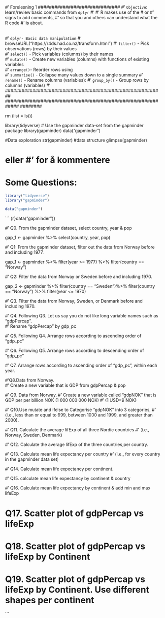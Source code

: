 ############################## 

\#' Forelesning 1 \############################## \#' `Objective`: learn/review basic commands from `dplyr` \#' \#' R makes use of the \# or \#' signs to add comments, \#' so that you and others can understand what the R code \#' is about.

########################################################## 

########################################################## 

###### 

\#' `dplyr- Basic data manipulation` \#' browseURL("https://r4ds.had.co.nz/transform.html") \#' `filter()` - Pick observations (rows) by their values\
\#' `select()` - Pick variables (columns) by their names\
\#' `mutate()` - Create new variables (columns) with functions of existing variables\
\#' `arrange()`- Reorder rows using\
\#' `summarise()` - Collapse many values down to a single summary \#' `rename()` - Rename columns (variables): \#' `group_by()` - Group rows by columns (variables) \#' \########################################################## \############################################################# \########

rm (list = ls())

library(tidyverse) \# Use the gapminder data-set from the gapminder package library(gapminder) data("gapminder")

#Data exploration str(gapminder) #data structure glimpse(gapminder)

# eller \#' for å kommentere

# Some Questions:

```r
library("tidyverse")
library("gapminder")

data("gapminder")
```

``` {r}data("gapminder")}


#' Q0. From the gapminder dataset, select country, year & pop 

gap_1 <- gapminder %>% 
  select(country, year, pop)







#' Q1: From the gapminder dataset, filter out the data from Norway before and including 1977.

gap_1 <- gapminder %>% 
  filter(year >= 1977) %>% 
  filter(country == "Norway")






#' Q2: Filter the data from Norway or Sweden before and including 1970.

gap_2 <- gapminder %>% 
  filter(country == "Sweden")%>%
  filter(country == "Norway") %>% 
  filter(year <= 1970)




#' Q3. Filter the data from Norway, Sweden, or Denmark before and including 1970.







#' Q4. Following Q3. Let us say you do not like long variable names such as "gdpPercap".  
#' Rename "gdpPercap" by gdp_pc        








#' Q5. Following Q4. Arrange rows according to ascending order of "gdp_pc"








#' Q6. Following Q5. Arrange rows according to descending order of "gdp_pc"







#' Q7. Arrange rows according to ascending order of "gdp_pc", within each year. 






#'Q8.Data from Norway.   
#' Create a new variable that is GDP  from gdpPercap & pop






#' Q9. Data from Norway. 
#' Create a new variable called "gdpNOK" that is GDP per per billion NOK (1 000 000 000 NOK) 
#' (1 USD=9 NOK)






#' Q10.Use mutate and ifelse to Categorise "gdpNOK" into 3 categories,
#'  (i.e., less than or equal to 999, between 1000 and 1999, and greater than 2000).







#' Q11. Calculate the average lifExp of all three Nordic countries
#' (i.e., Norway, Sweden, Denmark)









#' Q12. Calculate the average lifExp of the three countries,per country. 









#' Q13. Calculate mean life expectancy per country 
#' (i.e., for every country in the gapminder data set)








#' Q14. Calculate mean life expectancy per continent.








#' Q15. calculate mean life expectancy by continent & country








#' Q16. Calculate mean life expectancy by continent & add min and max lifeExp








# Q17. Scatter plot of gdpPercap vs lifeExp 








# Q18. Scatter plot of gdpPercap vs lifeExp by Continent









# Q19. Scatter plot of gdpPercap vs lifeExp by Continent. Use different shapes per continent
```
